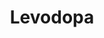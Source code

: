 ---
title: Levodopa
aka:
  - L-DOPA
  - 3,4-dihydroxy-L-phenylalanine
duration_chart_title: Oral Duration of Levodopa
duration_chart:
  total: 1–2 hours
  onset: 28m
  coming_up: 60m
  plateau: 2h
  coming_down: 90m
  after_effects: 90m
positive_effects: euphoria, stimulation, increased sociability
neutral_effects: decreased appetite, muscle tension
negative_effects: increased heart rate, anxiety, insomnia
image_location: /src/assets/Images/Levodopa/Levodopa (structural formula).png
dosage_table:
  title: Oral Dosage of Levodopa
  threshold: 25 mg
  light: 50 mg
  common: 150 mg
  strong: 300 mg
  heavy: 600+ mg
--- 